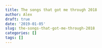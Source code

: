 ```yaml
---
title: The songs that got me through 2018
author: Alex
draft: true
date: '2019-01-05'
slug: the-songs-that-got-me-through-2018
categories: []
tags: []
---
```

